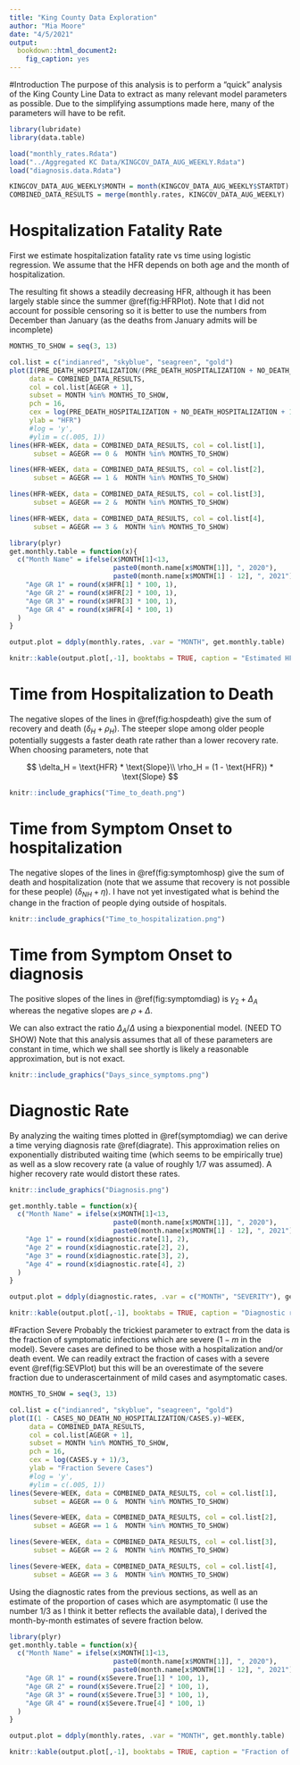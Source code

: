 ```yaml
---
title: "King County Data Exploration"
author: "Mia Moore"
date: "4/5/2021"
output: 
  bookdown::html_document2:
    fig_caption: yes
---
```


#Introduction
The purpose of this analysis is to perform a "quick" analysis of the King County Line Data to extract as many relevant model parameters as possible. Due to the simplifying assumptions made here, many of the parameters will have to be refit.


```r
library(lubridate)
library(data.table)

load("monthly_rates.Rdata")
load("../Aggregated KC Data/KINGCOV_DATA_AUG_WEEKLY.Rdata")
load("diagnosis.data.Rdata")

KINGCOV_DATA_AUG_WEEKLY$MONTH = month(KINGCOV_DATA_AUG_WEEKLY$STARTDT) + 12 * (year(KINGCOV_DATA_AUG_WEEKLY$STARTDT) - 2020)
COMBINED_DATA_RESULTS = merge(monthly.rates, KINGCOV_DATA_AUG_WEEKLY)
```

# Hospitalization Fatality Rate

First we estimate hospitalization fatality rate vs time using logistic regression. We assume
that the HFR depends on both age and the month of hospitalization.

\begin{align}
\text{logit(HFR)} = \beta_{\text{AGE}} + \beta_{\text{Month Admitted}}
\end{align}

The resulting fit shows a steadily decreasing HFR, although it has been largely stable since the summer \@ref(fig:HFRPlot). Note that I did not account for possible censoring so it is better to use the numbers from December than January (as the deaths from January admits will be incomplete)

```r
MONTHS_TO_SHOW = seq(3, 13)

col.list = c("indianred", "skyblue", "seagreen", "gold")
plot(I(PRE_DEATH_HOSPITALIZATION/(PRE_DEATH_HOSPITALIZATION + NO_DEATH_HOSPITALIZATION))~WEEK, 
     data = COMBINED_DATA_RESULTS,
     col = col.list[AGEGR + 1], 
     subset = MONTH %in% MONTHS_TO_SHOW,
     pch = 16,
     cex = log(PRE_DEATH_HOSPITALIZATION + NO_DEATH_HOSPITALIZATION + 1)/3,
     ylab = "HFR")
     #log = 'y',
     #ylim = c(.005, 1))
lines(HFR~WEEK, data = COMBINED_DATA_RESULTS, col = col.list[1],
      subset = AGEGR == 0 &  MONTH %in% MONTHS_TO_SHOW)

lines(HFR~WEEK, data = COMBINED_DATA_RESULTS, col = col.list[2],
      subset = AGEGR == 1 &  MONTH %in% MONTHS_TO_SHOW)

lines(HFR~WEEK, data = COMBINED_DATA_RESULTS, col = col.list[3],
      subset = AGEGR == 2 &  MONTH %in% MONTHS_TO_SHOW)

lines(HFR~WEEK, data = COMBINED_DATA_RESULTS, col = col.list[4],
      subset = AGEGR == 3 &  MONTH %in% MONTHS_TO_SHOW)
```






```r
library(plyr)
get.monthly.table = function(x){
  c("Month Name" = ifelse(x$MONTH[1]<13, 
                          paste0(month.name[x$MONTH[1]], ", 2020"),
                          paste0(month.name[x$MONTH[1] - 12], ", 2021")),
    "Age GR 1" = round(x$HFR[1] * 100, 1),
    "Age GR 2" = round(x$HFR[2] * 100, 1),
    "Age GR 3" = round(x$HFR[3] * 100, 1),
    "Age GR 4" = round(x$HFR[4] * 100, 1)
  )
}

output.plot = ddply(monthly.rates, .var = "MONTH", get.monthly.table)

knitr::kable(output.plot[,-1], booktabs = TRUE, caption = "Estimated HFR by month (%)")
```

# Time from Hospitalization to Death

The negative slopes of the lines in \@ref(fig:hospdeath) give the sum of recovery and death ($\delta_H + \rho_H$). The steeper slope among older people potentially suggests a faster death rate rather than a lower recovery rate. When choosing parameters, note that

$$
\delta_H = \text{HFR} * \text{Slope}\\
\rho_H = (1 - \text{HFR}) * \text{Slope}
$$

```r
knitr::include_graphics("Time_to_death.png")
```


# Time from Symptom Onset to hospitalization

The negative slopes of the lines in \@ref(fig:symptomhosp) give the sum of death and hospitalization (note that we assume that recovery is not possible for these people) ($\delta_{NH} + \eta$). I have not yet investigated what is behind the change in the fraction of people dying outside of hospitals.



```r
knitr::include_graphics("Time_to_hospitalization.png")
```



# Time from Symptom Onset to diagnosis
The positive slopes of the lines in \@ref(fig:symptomdiag) is $\gamma_2 + \Delta_A$ whereas the negative slopes are $\rho + \Delta$.

We can also extract the ratio $\Delta_A/\Delta$ using a biexponential model. (NEED TO SHOW) Note that this analysis assumes that all of these parameters are constant in time, which we shall see shortly is likely a reasonable approximation, but is not exact.

```r
knitr::include_graphics("Days_since_symptoms.png")
```



# Diagnostic Rate
By analyzing the waiting times plotted in \@ref(symptomdiag) we can derive a time verying diagnosis rate \@ref(diagrate). This approximation relies on exponentially distributed waiting time (which seems to be empirically true) as well as a slow recovery rate (a value of roughly 1/7 was assumed). A higher recovery rate would distort these rates.

```r
knitr::include_graphics("Diagnosis.png")
```



```r
get.monthly.table = function(x){
  c("Month Name" = ifelse(x$MONTH[1]<13, 
                          paste0(month.name[x$MONTH[1]], ", 2020"),
                          paste0(month.name[x$MONTH[1] - 12], ", 2021")),
    "Age 1" = round(x$diagnostic.rate[1], 2),
    "Age 2" = round(x$diagnostic.rate[2], 2),
    "Age 3" = round(x$diagnostic.rate[3], 2),
    "Age 4" = round(x$diagnostic.rate[4], 2)
  )
}

output.plot = ddply(diagnostic.rates, .var = c("MONTH", "SEVERITY"), get.monthly.table)

knitr::kable(output.plot[,-1], booktabs = TRUE, caption = "Diagnostic rate (1/day)")
```

#Fraction Severe
Probably the trickiest parameter to extract from the data is the fraction of symptomatic infections which are severe ($1 - m$ in the model). Severe cases are defined to be those with a hospitalization and/or death event. We can readily extract the fraction of cases with a severe event \@ref(fig:SEVPlot) but this will be an overestimate of the severe fraction due to underascertainment of mild cases and asymptomatic cases.




```r
MONTHS_TO_SHOW = seq(3, 13)

col.list = c("indianred", "skyblue", "seagreen", "gold")
plot(I(1 - CASES_NO_DEATH_NO_HOSPITALIZATION/CASES.y)~WEEK, 
     data = COMBINED_DATA_RESULTS,
     col = col.list[AGEGR + 1], 
     subset = MONTH %in% MONTHS_TO_SHOW,
     pch = 16,
     cex = log(CASES.y + 1)/3,
     ylab = "Fraction Severe Cases")
     #log = 'y',
     #ylim = c(.005, 1))
lines(Severe~WEEK, data = COMBINED_DATA_RESULTS, col = col.list[1],
      subset = AGEGR == 0 &  MONTH %in% MONTHS_TO_SHOW)

lines(Severe~WEEK, data = COMBINED_DATA_RESULTS, col = col.list[2],
      subset = AGEGR == 1 &  MONTH %in% MONTHS_TO_SHOW)

lines(Severe~WEEK, data = COMBINED_DATA_RESULTS, col = col.list[3],
      subset = AGEGR == 2 &  MONTH %in% MONTHS_TO_SHOW)

lines(Severe~WEEK, data = COMBINED_DATA_RESULTS, col = col.list[4],
      subset = AGEGR == 3 &  MONTH %in% MONTHS_TO_SHOW)
```


Using the diagnostic rates from the previous sections, as well as an estimate of the proportion of cases which are asymptomatic (I use the number 1/3 as I think it better reflects the available data), I derived the month-by-month estimates of severe fraction below.



```r
library(plyr)
get.monthly.table = function(x){
  c("Month Name" = ifelse(x$MONTH[1]<13, 
                          paste0(month.name[x$MONTH[1]], ", 2020"),
                          paste0(month.name[x$MONTH[1] - 12], ", 2021")),
    "Age GR 1" = round(x$Severe.True[1] * 100, 1),
    "Age GR 2" = round(x$Severe.True[2] * 100, 1),
    "Age GR 3" = round(x$Severe.True[3] * 100, 1),
    "Age GR 4" = round(x$Severe.True[4] * 100, 1)
  )
}

output.plot = ddply(monthly.rates, .var = "MONTH", get.monthly.table)

knitr::kable(output.plot[,-1], booktabs = TRUE, caption = "Fraction of symptomatic infection which is severe (%)")
```